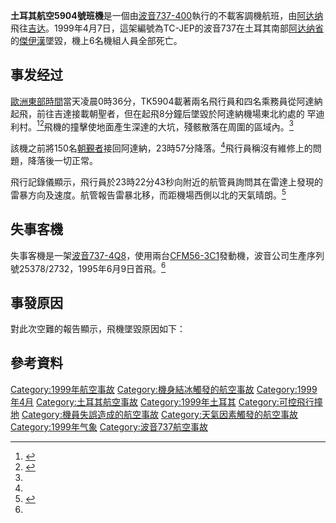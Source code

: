 {{Infobox Airliner accident
|name          = 土耳其航空5904號班機空難
|Crash image   = 60bg - Turkish Airlines Boeing 737-4Q8; TC-JEO@ZRH;17.06.1999 (5127082874).jpg
|Image caption = 與失事客機連號的波音737-400
|Date          = 1999年4月7日
|Type          = 機師在惡劣天氣下操作失誤
|Site          = {{TUR}}[[阿达纳省|阿达纳省]][[傑伊漢|傑伊漢]]{{link-en|罕迪利|Hamdilli, Ceyhan}}村
|Coordinates   = {{coord|37|12|N|35|21|E|type:city_source:kolossus-plwiki|display=title,inline}}
|Fatalities    = 6
|Injuries      = 0
|Aircraft Type  = [[波音737|波音737-4Q8]]
|Operator       = [[土耳其航空|土耳其航空]]
|Origin         = {{TUR}}{{link-en|阿達納機場|Adana Şakirpaşa Airport}}
|Destination    = {{SAU}}[[阿卜杜勒-阿齐兹国王国际机场|阿卜杜勒-阿齐兹国王国际机场]]
|Tail Number    = TC-JEP
|Ship name      = [[色雷斯|色雷斯]]號（Trakya）
|Passengers     = 0
|Crew           = 6
|Survivors      = 0
}}

'''土耳其航空5904號班機'''是一個由[[波音737|波音737-400]]執行的不載客調機航班，由[[阿达纳|阿达纳]]飛往[[吉达|吉达]]。1999年4月7日，這架編號為TC-JEP的波音737在土耳其南部[[阿达纳省|阿达纳省]]的[[傑伊漢|傑伊漢]]墜毀，機上6名機組人員全部死亡。

== 事发经过 ==
[[歐洲東部時間|歐洲東部時間]]當天凌晨0時36分，TK5904載著兩名飛行員和四名乘務員從阿達納起飛，前往吉達接載朝聖者，但在起飛8分鐘后墜毀於阿達納機場東北約{{convert|30|nmi|km}}處的 罕迪利村。<ref name="h">{{cite news |url=http://webarsiv.hurriyet.com.tr/1999/04/07/107253.asp |publisher=Hürriyet |title=THY uçağı Adana'da düştü |date=1999-04-07 |language=tr |accessdate=2009-01-04 |archive-date=2016-03-03 |archive-url=https://web.archive.org/web/20160303234806/http://webarsiv.hurriyet.com.tr/1999/04/07/107253.asp |dead-url=no }}</ref><ref name="asn">{{cite web |url=http://aviation-safety.net/database/record.php?id=19990407-0 |publisher=Air Safety Network |title=Aircraft accident Boeing 737-4Q8 TC-JEP Ceyhan |accessdate=2009-01-04 |archive-date=2009-03-07 |archive-url=https://web.archive.org/web/20090307183056/http://aviation-safety.net/database/record.php?id=19990407-0 |dead-url=no }}</ref>飛機的撞擊使地面產生深達{{convert|10|m|ft}}的大坑，殘骸散落在周圍{{convert|42|m2|sqft}}的區域內。<ref name="asn" />

該機之前將150名[[朝觐_(伊斯兰教)|朝覲者]]接回阿達納，23時57分降落。<ref name="h" />飛行員稱沒有維修上的問題，降落後一切正常。

飛行記錄儀顯示，飛行員於23時22分43秒向附近{{link-en|因斯里克空军基地|Incirlik Air Base}}的航管員詢問其在雷達上發現的雷暴方向及速度。航管報告雷暴北移，而距機場西側以北{{convert|20|nmi|km}}的天氣晴朗。<ref name="shgm">{{cite web |url=http://www.shgm.gov.tr/kaza/tcjep.htm |publisher=Civil Aviation Authority |title=Accident report TC – JEP (07.04.1999) |language=tr |accessdate=2009-01-04 |deadurl=yes |archiveurl=https://web.archive.org/web/20080415001803/http://www.shgm.gov.tr/kaza/tcjep.htm |archivedate=2008-04-15 }}</ref>

== 失事客機 ==

失事客機是一架[[波音737|波音737-4Q8]]，使用兩台[[CFM56|CFM56-3C1]]發動機，波音公司生產序列號25378/2732，1995年6月9日首飛。<ref name="asn" />

== 事發原因 ==
{{link-en|土耳其民用航空總局|Directorate General of Civil Aviation (Turkey)}}對此次空難的報告顯示，飛機墜毀原因如下：
{{quotation|

# 惡劣天氣可能造成了此次空難。
# 航前準備時可能沒有啟動[[皮托静压系统|皮托静压系统]]。
# 機組人員未能認識錯誤的空速指示。
# 機組未能藉助其他飛行儀表控制飛機。
# 乘務員在駕駛艙內可能分散了機師的注意力。<ref name="shgm" /><ref>{{cite web |url=http://www.ntsb.gov/ntsb/brief2.asp?ev_id=20001205X00446&ntsbno=DCA99RA053&akey=1 |publisher=NTSB |title=Identification: DCA99RA053 |accessdate=2009-01-04 }}</ref>

}}

== 參考資料 ==
{{reflist|2}}

{{1999年航空事故}}

[[Category:1999年航空事故|Category:1999年航空事故]]
[[Category:機身結冰觸發的航空事故|Category:機身結冰觸發的航空事故]]
[[Category:1999年4月|Category:1999年4月]]
[[Category:土耳其航空事故|Category:土耳其航空事故]]
[[Category:1999年土耳其|Category:1999年土耳其]]
[[Category:可控飛行撞地|Category:可控飛行撞地]]
[[Category:機員失誤造成的航空事故|Category:機員失誤造成的航空事故]]
[[Category:天氣因素觸發的航空事故|Category:天氣因素觸發的航空事故]]
[[Category:1999年气象|Category:1999年气象]]
[[Category:波音737航空事故|Category:波音737航空事故]]